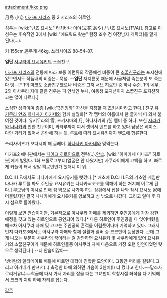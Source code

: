 attachment:/kko.png

月島 小恋
[[다카포 시리즈]] 중 2 시리즈의 히로인.

성우는 [wiki:"난죠 요시노" 타치바나 아야(立花 あや) / 난죠 요시노(TVA)]. 참고로 이 성우는 후속작인 3에서 [wiki:"에드워드 왓슨" 탐정 조수 겸 여장남자 캐릭터]를 맡게 된다(...).

키 155cm,몸무게 46kg.
쓰리사이즈 88-54-87.

'''일단''' [[사쿠라이 요시유키]]의 소꿉친구. 

[[다카포 시리즈]]의 전통에 따라 보통 이런류의 작품에선 비중이 큰 [[소꿉친구]]라는 포지션에 있으면서도 작품내의 비중은...묵념. --'''일단''' 저지른짓 때문에 사골처럼 죽는분이 또 죽는다 엥--[* 1의 마코도 소꿉친구였으나 비중은 그저 서브 히로인 중 하나 수준. 1의 네무, 2의 아사쿠라 자매 같은 경우는 피 안섞인 누나, 여동생 포지션이지 소꿉친구 포지션하고는 많이 다르다.]

소심한 성격이며 종종 [wiki:"3인칭화" 자신을 지칭할 때 츠키시마라고 한다.] 친구 [[유키무라 안즈]],[[하나사키 아카네]]와 함께 설월화[* 각 멤버의 이름에서 한 글자씩 따 와서 붙여진 것이다. 유키무라의 雪, 츠키시마의 月, 하나사키의 花] 멤버 중 하나. 또한 [[시라카와 나나카]]와 친한 친구이며, 와타루까지 껴서 셋이서 밴드를 하고 있다.담당은 베이스. 다만 기타가 없어서 곤란해 하는 듯. 루트에 따라 요시유키까지 밴드에 합류한다.

쓰리사이즈가 보다시피 꽤 글래머. [[하나사키 아카네]]와 맞먹는다.

다카포2 애니판에서는 [[페이크 히로인]]으로 전락(..).[[안습]]. [wiki:"아마카세 미나츠" 히로봇]에게 발렸다. 1화 프롤로그부터(얼굴은 안 나왔지만) 사쿠라이에게 고백을 하고, 빠르게 커플이 돼서 정말 히로인인가 했더니 이 뭐...

D.C.II I.F.에서도 나나카에게 요시유키를 뺏겼다.[* 애초에 D.C.II I.F.의 기초인 게임판 나나카 루트를 봐도 주인공 요시유키는 나나카or코코를 택해야 하는 처지에 이르게 된다.] 부모님의 이사로 인해 섬 밖으로 나가야 하는 상황에서 집을 나와 잠시 요시노 家에 머물렀지만 결국 나나카에게 요시유키를 양보하고 섬 밖으로 나갔다. 그리고 얼마 후 다시 섬으로 돌아왔다.

이렇게 보면 안습이지만, 기본적으로 아사쿠라 자매를 제외하면 주인공에게 가장 강한 애정을 갖고 있는 히로인으로 공인되어 있다.[* 다른 히로인이 주인공을 다 잊어버렸을 때조차 아사쿠라 자매 및 코코는 주인공의 흔적을 어렴풋이나마 기억하고 있다. 그래서인지 다카포3에서도 아사쿠라 자매와 함께 설월화 멤버 중 코코만이 등장한다. 근데 그게 나오는 부분이 사쿠라의 꿈이라는 걸 감안하면 요시유키 및 사쿠라에게 있어 요시유키의 소꿉친구이기 때문에 히로인들중 아사쿠라 자매 다음으로 가장 오랜 인연이었던 탓으로 생각된다.] --더 안습이잖아--

벚바람의 얼티메이트 배틀에 따르면 대학에 진학한 모양이다. 그동안 머리를 길렀다.그리고 아카네가 만져서(‥) 측정한 바에 의하면 가슴이 3센치(!) 더 컸다고 한다.~~맙소사 로리거유냐~~학급에 다시 가서 자리를 잡을 때는 그녀만이 학창시절 좌석을 다 기억해서 코코의 지휘 하에 자리를 잡는다.

[[각주]]
